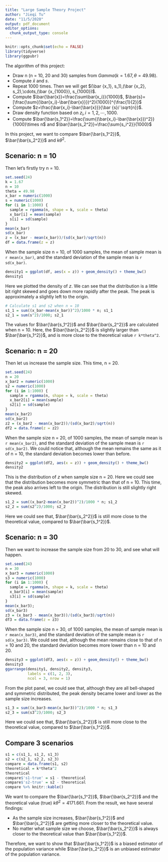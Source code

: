 ```yaml
---
title: "Large Sample Theory Project"
author: "Jieqi Tu"
date: "11/5/2020"
output: pdf_document
editor_options: 
  chunk_output_type: console
---
```


```r
knitr::opts_chunk$set(echo = FALSE)
library(tidyverse)
library(ggpubr)
```

The algorithm of this project:

* Draw n (n = 10, 20 and 30) samples from $Gamma(k=1.67, \theta=49.98)$.
* Compute $\bar x$ and $s$.
* Repeat 1000 times. Then we will get $(\bar {x_1}, s_1),(\bar {x_2}, s_2),\cdots,(\bar {x_{1000}}, s_{1000})$.
* Compute $\bar{\bar{x}}=\frac{\sum\bar{x_i}}{1000}$, $\bar{s}=[\frac{\sum{(\bar{x_i}-\bar{\bar{x}}})^2}{1000}]^{\frac{1}{2}}$
* Compute $z=\frac{\bar{x_i}-\bar{\bar{x}}}{\bar {s}/ \sqrt{n}}$.
* Draw density function based on $z_i, i=1, 2, \cdots,1000$.
* Compute $\bar{\bar{s_1^2}}=\frac{\sum{(\bar{x_i}-\bar{\bar{x}})^2}}{1000}\times n$ and $\bar{\bar{s_2^2}}=\frac{\sum{s_i^2}}{1000}$

In this project, we want to compare $\bar{\bar{s_1^2}}$, $\bar{\bar{s_2^2}}$ and $k\theta^2$.

## Scenario: n = 10

Then let's firstly try n = 10.
```r
set.seed(24)
k = 1.67
n = 10
theta = 49.98
x_bar = numeric(1000)
s = numeric(1000)
for (i in 1:1000) {
  sample = rgamma(n, shape = k, scale = theta)
  x_bar[i] = mean(sample)
  s[i] = sd(sample)
}
mean(x_bar)
sd(x_bar)
z = (x_bar - mean(x_bar))/(sd(x_bar)/sqrt(n))
df = data.frame(z = z)
```
When the sample size n = 10, of 1000 samples, the mean of sample mean is `r mean(x_bar)`, and the standard deviation of the sample mean is `r sd(x_bar)`.
```r
density1 = ggplot(df, aes(x = z)) + geom_density() + theme_bw()
density1
```
Here we plotted the density of $z$. We can see that the distribution is a little bit right skewed and goes down more rapidly after the peak. The peak is approximately a slightly left to the origin.
```r
# Calculate s1 and s2 when n = 10
s1_1 = sum((x_bar-mean(x_bar))^2)/1000 * n; s1_1
s2_1 = sum(s^2)/1000; s2_1
```
The values for $\bar{\bar{s_1^2}}$ and $\bar{\bar{s_2^2}}$ are calculated when n = 10. Here, the  $\bar{\bar{s_2^2}}$ is slightly larger than  $\bar{\bar{s_1^2}}$, and is more close to the theoretical value `r k*theta^2`.


## Scenario: n = 20

Then let us increase the sample size. This time, n = 20.
```r
set.seed(24)
n = 20
x_bar2 = numeric(1000)
s2 = numeric(1000)
for (i in 1:1000) {
  sample = rgamma(n, shape = k, scale = theta)
  x_bar2[i] = mean(sample)
  s2[i] = sd(sample)
}
mean(x_bar2)
sd(x_bar2)
z2 = (x_bar2 - mean(x_bar2))/(sd(x_bar2)/sqrt(n))
df2 = data.frame(z = z2)
```
When the sample size n = 20, of 1000 samples, the mean of sample mean is `r mean(x_bar2)`, and the standard deviation of the sample mean is `r sd(x_bar2)`. We could notice that, although the mean remains the same as it of n = 10, the standard deviation becomes lower than before.

```r
density2 = ggplot(df2, aes(x = z)) + geom_density() + theme_bw()
density2
```
This is the distribution of $z$ when sample size n = 20. Here we could see that the distribution becomes more symmetric than that of n = 10. This time, the peak also arrives left to the origin. The distribution is still slightly right skewed.
```r
s1_2 = sum((x_bar2-mean(x_bar2))^2)/1000 * n; s1_2
s2_2 = sum(s2^2)/1000; s2_2
```
Here we could see that, $\bar{\bar{s_2^2}}$ is still more close to the theoretical value, compared to $\bar{\bar{s_1^2}}$.


## Scenario: n = 30
Then we want to increase the sample size from 20 to 30, and see what will happen.
```r
set.seed(24)
n = 30
x_bar3 = numeric(1000)
s3 = numeric(1000)
for (i in 1:1000) {
  sample = rgamma(n, shape = k, scale = theta)
  x_bar3[i] = mean(sample)
  s3[i] = sd(sample)
}
mean(x_bar3); 
sd(x_bar3)
z3 = (x_bar3 - mean(x_bar3))/(sd(x_bar3)/sqrt(n))
df3 = data.frame(z = z3)
```
When the sample size n = 30, of 1000 samples, the mean of sample mean is `r mean(x_bar3)`, and the standard deviation of the sample mean is `r sd(x_bar3)`. We could see that, although the mean remains close to that of n = 10 and 20, the standard deviation becomes more lower than n = 10 and 20.

```r
density3 = ggplot(df3, aes(x = z)) + geom_density() + theme_bw()
density3
ggarrange(density1, density2, density3,
          labels = c(1, 2, 3),
          ncol = 3, nrow = 1)
```

From the plot panel, we could see that, although they are all bell-shaped and symmetric distributed, the peak density became lower and lower as the sample size increases.
```r
s1_3 = sum((x_bar3-mean(x_bar3))^2)/1000 * n; s1_3
s2_3 = sum(s3^2)/1000; s2_3
```
Here we could see that, $\bar{\bar{s_2^2}}$ is still more close to the theoretical value, compared to $\bar{\bar{s_1^2}}$.

## Compare 3 scenarios
```r
s1 = c(s1_1, s1_2, s1_3)
s2 = c(s2_1, s2_2, s2_3)
compare = data.frame(s1, s2)
theoretical = k*theta^2
theoretical
compare$'s1-true' = s1 - theoretical
compare$'s2-true' = s2 - theoretical
compare %>% knitr::kable()
```

We want to compare the $\bar{\bar{s_1^2}}$, $\bar{\bar{s_2^2}}$ and the theoretical value (true) $k\theta^2=4171.661$.
From the result, we have several findings:

* As the sample size increases, $\bar{\bar{s_1^2}}$ and $\bar{\bar{s_2^2}}$ are getting more closer to the theoretical value.
* No matter what sample size we choose, $\bar{\bar{s_2^2}}$ is always closer to the theoretical value than $\bar{\bar{s_1^2}}$. 

Therefore, we want to show that $\bar{\bar{s_1^2}}$ is a biased estimator of the population variance while $\bar{\bar{s_2^2}}$ is an unbiased estimator of the population variance.